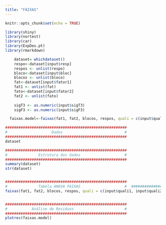 ```yaml
---
title: "FAIXAS"
---
```


``` r
knitr::opts_chunk$set(echo = TRUE)

library(shiny)
library(nortest)
library(car)
library(ExpDes.pt)
library(rmarkdown)

    dataset= whichdataset()
    respo<-dataset[input$resp]
    respos <- unlist(respo)
    bloco<-dataset[input$bloc]
    blocos <- unlist(bloco)
    fat<-dataset[input$fator1]
    fat1 <- unlist(fat)
    fato<-dataset[input$fator2]
    fat2 <- unlist(fato)
    
    sigT3 <- as.numeric(input$sigT3)
    sigF3 <- as.numeric(input$sigF3)

  faixas.model<-faixas(fat1, fat2, blocos, respos, quali = c(input$quali1, input$quali2), mcomp=input$mcomp3, sigT=sigT3, sigF=sigF3)

```


```r
#######################################################
#                    Dados                            # 
#######################################################
dataset

#######################################################
#              Estrutura dos dados                    # 
#######################################################
summary(dataset)
str(dataset)


#######################################################
#              Tabela ANOVA FAIXAS                    #  #######################################################
faixas(fat1, fat2, blocos, respos, quali = c(input$quali1, input$quali2), mcomp=input$mcomp3, sigT=sigT3, sigF=sigF3)


#######################################################
#           Análise de Residuos                       # 
####################################################### 
plotres(faixas.model)

```
